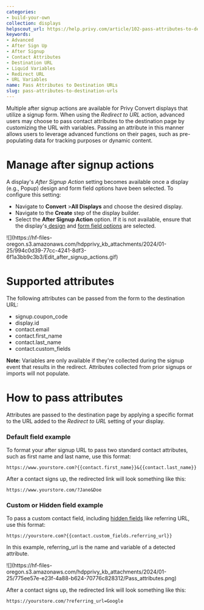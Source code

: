 ```yaml
---
categories:
- build-your-own
collection: displays
helpscout_url: https://help.privy.com/article/102-pass-attributes-to-destination-urls
keywords:
- Advanced
- After Sign Up
- After Signup
- Contact Attributes
- Destination URL
- Liquid Variables
- Redirect URL
- URL Variables
name: Pass Attributes to Destination URLs
slug: pass-attributes-to-destination-urls
---
```

Multiple after signup actions are available for Privy Convert displays that
utilize a signup form. When using the _Redirect to URL_ action, advanced users
may choose to pass contact attributes to the destination page by customizing
the URL with variables. Passing an attribute in this manner allows users to
leverage advanced functions on their pages, such as pre-populating data for
tracking purposes or dynamic content.

# Manage after signup actions

A display's  _After Signup Action_ setting becomes available once a display
(e.g., Popup) design and form field options have been selected. To configure
this setting:

  * Navigate to **Convert** >**All Displays** and choose the desired display.
  * Navigate to the **Create** step of the display builder.
  * Select the **After Signup Action** option. If it is not available, ensure that the display's[ design](https://privy.helpscoutdocs.com/article/100-use-the-build-your-own-display-designer) and [form field options](https://privy.helpscoutdocs.com/article/118-overview-of-form-fields) are selected.

![](https://hf-files-
oregon.s3.amazonaws.com/hdpprivy_kb_attachments/2024/01-25/994c0d39-77cc-4241-8df3-6f1a3bb9c3b3/Edit_after_signup_actions.gif)

# Supported attributes

The following attributes can be passed from the form to the destination URL:

  * signup.coupon_code
  * display.id
  * contact.email
  * contact.first_name
  * contact.last_name
  * contact.custom_fields

**Note:** Variables are only available if they're collected during the signup
event that results in the redirect. Attributes collected from prior signups or
imports will not populate.

# How to pass attributes

Attributes are passed to the destination page by applying a specific format to
the URL added to the _Redirect to URL_ setting of your display.

### Default field example

To format your after signup URL to pass two standard contact attributes, such
as first name and last name, use this format:

    
    
    https://www.yourstore.com?{{contact.first_name}}&{{contact.last_name}}
    

After a contact signs up, the redirected link will look something like this:

    
    
    https://www.yourstore.com/?Jane&Doe
    

### Custom or Hidden field example

To pass a custom contact field, including [hidden
fields](https://privy.helpscoutdocs.com/article/63-use-hidden-form-fields)
like referring URL, use this format:

    
    
    https://yourstore.com?{{contact.custom_fields.referring_url}}
    

In this example, referring_url is the name and variable of a detected
attribute.

![](https://hf-files-
oregon.s3.amazonaws.com/hdpprivy_kb_attachments/2024/01-25/775ee57e-e23f-4a88-b624-70776c828312/Pass_attributes.png)

After a contact signs up, the redirected link will look something like this:

    
    
    https://yourstore.com/?referring_url=Google
    


